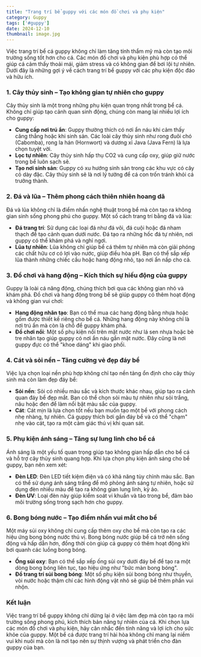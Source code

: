 ```yaml
---
title: "Trang trí bể guppy với các món đồ chơi và phụ kiện"
category: Guppy
tags: ['#guppy']
date: 2024-12-10
thumbnail: image.jpg
---
```


Việc trang trí bể cá guppy không chỉ làm tăng tính thẩm mỹ mà còn tạo môi trường sống tốt hơn cho cá. Các món đồ chơi và phụ kiện phù hợp có thể giúp cá cảm thấy thoải mái, giảm stress và có không gian để bơi lội tự nhiên. Dưới đây là những gợi ý về cách trang trí bể guppy với các phụ kiện độc đáo và hữu ích.

### 1. **Cây thủy sinh – Tạo không gian tự nhiên cho guppy**

Cây thủy sinh là một trong những phụ kiện quan trọng nhất trong bể cá. Không chỉ giúp tạo cảnh quan sinh động, chúng còn mang lại nhiều lợi ích cho guppy:

- **Cung cấp nơi trú ẩn**: Guppy thường thích có nơi ẩn náu khi cảm thấy căng thẳng hoặc khi sinh sản. Các loài cây thủy sinh như rong đuôi chó (Cabomba), rong la hán (Hornwort) và dương xỉ Java (Java Fern) là lựa chọn tuyệt vời.
- **Lọc tự nhiên**: Cây thủy sinh hấp thụ CO2 và cung cấp oxy, giúp giữ nước trong bể luôn sạch sẽ.
- **Tạo nơi sinh sản**: Guppy có xu hướng sinh sản trong các khu vực có cây cỏ dày đặc. Cây thủy sinh sẽ là nơi lý tưởng để cá con trốn tránh khỏi cá trưởng thành.

### 2. **Đá và lũa – Thêm phong cách thiên nhiên hoang dã**

Đá và lũa không chỉ là điểm nhấn nghệ thuật trong bể mà còn tạo ra không gian sinh sống phong phú cho guppy. Một số cách trang trí bằng đá và lũa:

- **Đá trang trí**: Sử dụng các loại đá như đá vôi, đá cuội hoặc đá nham thạch để tạo cảnh quan dưới nước. Đá tạo ra những hốc đá tự nhiên, nơi guppy có thể khám phá và nghỉ ngơi.
- **Lũa tự nhiên**: Lũa không chỉ giúp bể cá thêm tự nhiên mà còn giải phóng các chất hữu cơ có lợi vào nước, giúp điều hòa pH. Bạn có thể sắp xếp lũa thành những chiếc cầu hoặc hang động nhỏ, tạo nơi ẩn nấp cho cá.

### 3. **Đồ chơi và hang động – Kích thích sự hiếu động của guppy**

Guppy là loài cá năng động, chúng thích bơi qua các không gian nhỏ và khám phá. Đồ chơi và hang động trong bể sẽ giúp guppy có thêm hoạt động và không gian vui chơi:

- **Hang động nhân tạo**: Bạn có thể mua các hang động bằng nhựa hoặc gốm được thiết kế riêng cho bể cá. Những hang động này không chỉ là nơi trú ẩn mà còn là chỗ để guppy khám phá.
- **Đồ chơi nổi**: Một số phụ kiện nổi trên mặt nước như lá sen nhựa hoặc bè tre nhân tạo giúp guppy có nơi ẩn náu gần mặt nước. Đây cũng là nơi guppy đực có thể "khoe dáng" khi giao phối.

### 4. **Cát và sỏi nền – Tăng cường vẻ đẹp đáy bể**

Việc lựa chọn loại nền phù hợp không chỉ tạo nền tảng ổn định cho cây thủy sinh mà còn làm đẹp đáy bể:

- **Sỏi nền**: Sỏi có nhiều màu sắc và kích thước khác nhau, giúp tạo ra cảnh quan đáy bể đẹp mắt. Bạn có thể chọn sỏi màu tự nhiên như sỏi trắng, nâu hoặc đen để làm nổi bật màu sắc của guppy.
- **Cát**: Cát mịn là lựa chọn tốt nếu bạn muốn tạo một bể với phong cách nhẹ nhàng, tự nhiên. Cá guppy thích bơi gần đáy bể và có thể "chạm" nhẹ vào cát, tạo ra một cảm giác thú vị khi quan sát.

### 5. **Phụ kiện ánh sáng – Tăng sự lung linh cho bể cá**

Ánh sáng là một yếu tố quan trọng giúp tạo không gian hấp dẫn cho bể cá và hỗ trợ cây thủy sinh quang hợp. Khi lựa chọn phụ kiện ánh sáng cho bể guppy, bạn nên xem xét:

- **Đèn LED**: Đèn LED tiết kiệm điện và có khả năng tùy chỉnh màu sắc. Bạn có thể sử dụng ánh sáng trắng để mô phỏng ánh sáng tự nhiên, hoặc sử dụng đèn nhiều màu để tạo ra không gian lung linh, kỳ ảo.
- **Đèn UV**: Loại đèn này giúp kiểm soát vi khuẩn và tảo trong bể, đảm bảo môi trường sống trong sạch hơn cho guppy.

### 6. **Bong bóng nước – Tạo điểm nhấn vui mắt cho bể**

Một máy sủi oxy không chỉ cung cấp thêm oxy cho bể mà còn tạo ra các hiệu ứng bong bóng nước thú vị. Bong bóng nước giúp bể cá trở nên sống động và hấp dẫn hơn, đồng thời còn giúp cá guppy có thêm hoạt động khi bơi quanh các luồng bong bóng.

- **Ống sủi oxy**: Bạn có thể sắp xếp ống sủi oxy dưới đáy bể để tạo ra một dòng bong bóng liên tục, tạo hiệu ứng như "bức màn bong bóng".
- **Đồ trang trí sủi bong bóng**: Một số phụ kiện sủi bong bóng như thuyền, vòi nước hoặc thậm chí các hình động vật nhỏ sẽ giúp bể thêm phần vui nhộn.

### Kết luận

Việc trang trí bể guppy không chỉ dừng lại ở việc làm đẹp mà còn tạo ra môi trường sống phong phú, kích thích bản năng tự nhiên của cá. Khi chọn lựa các món đồ chơi và phụ kiện, hãy cân nhắc đến tính năng và lợi ích cho sức khỏe của guppy. Một bể cá được trang trí hài hòa không chỉ mang lại niềm vui khi nuôi mà còn là nơi tạo nên sự thịnh vượng và phát triển cho đàn guppy của bạn.